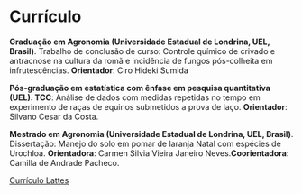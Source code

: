 # Currículo

**Graduação em Agronomia (Universidade Estadual de Londrina, UEL, Brasil)**. Trabalho de conclusão de curso: Controle químico de crivado e antracnose na cultura da romã e incidência de fungos pós-colheita em infrutescências. **Orientador**: Ciro Hideki Sumida

**Pós-graduação em estatística com ênfase em pesquisa quantitativa (UEL). TCC**: Análise de dados com medidas repetidas no tempo em experimento de raças de equinos submetidos a prova de laço. **Orientador**: Silvano Cesar da Costa.

**Mestrado em Agronomia (Universidade Estadual de Londrina, UEL, Brasil)**. Dissertação: Manejo do solo em pomar de laranja Natal com espécies de Urochloa. **Orientadora**: Carmen Silvia Vieira Janeiro Neves.**Coorientadora**: Camilla de Andrade Pacheco.

[Currículo Lattes](http://buscatextual.cnpq.br/buscatextual/visualizacv.do?id=K8151277T9&tokenCaptchar=03AOLTBLTUBCNTjVj7dCiQECwQ21D1KGsEHMXgd9a60Cs-LkRXk2YIrvRKsGSJsvrDk6PiHuxBZS92Qzm58dKO4OXpMJrj3rIwRekp182H4L8PYRamjAel6CxmQrWzZakwkAsguSg49-E9-gEj4tW2ZJDxi7nzD7xKdREs_VtGPcv1us4lH-rFyi6oov8pRIODCd937Facrd1oSe42DQtQNeVFh21XRVOmgOK7DSinrmeokEave0OCeS09VCjsUPEuTzLQxOcJ4xpszf8r6n_J7hoJUrY0Awx8nwCftmFGk1c8yOPoefHXqtjMq2g0FPdKxD1B5zVpKvehoEGZ0YXtGG9_TPFiItGfIkpsBSdi-SrZzT9GuZLb9ul86oNvG4yzNgWgGa3ff4AEbb058naM6kRB_nLZ421j9KI99qwls16abSajkEYRAFO01OYGMbYDPyf15D3k2Zhq)
